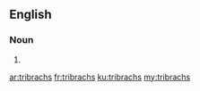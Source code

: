 ==English==

===Noun===
{{head|en}}

# {{plural of|tribrach}}

[[ar:tribrachs]]
[[fr:tribrachs]]
[[ku:tribrachs]]
[[my:tribrachs]]